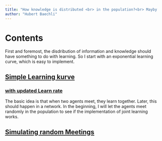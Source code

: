 ```yaml
---
title: "How knowledge is distributed <br> in the population?<br> Mayby!!"
author: "Hubert Baechli"
---
```


# Contents

First and foremost, the disdribution of information and knowledge should have something to do with learning. So I start with an exponential learning curve, which is easy to implement.

## [Simple Learning kurve](sketchbook00.qmd)

### [with updated Learn rate](sketchbook01.qmd)

The basic idea is that when two agents meet, they learn together. Later, this should happen in a network. In the beginning, I will let the agents meet randomly in the population to see if the implementation of joint learning works.

## [Simulating random Meetings](sketchbook02.qmd)
